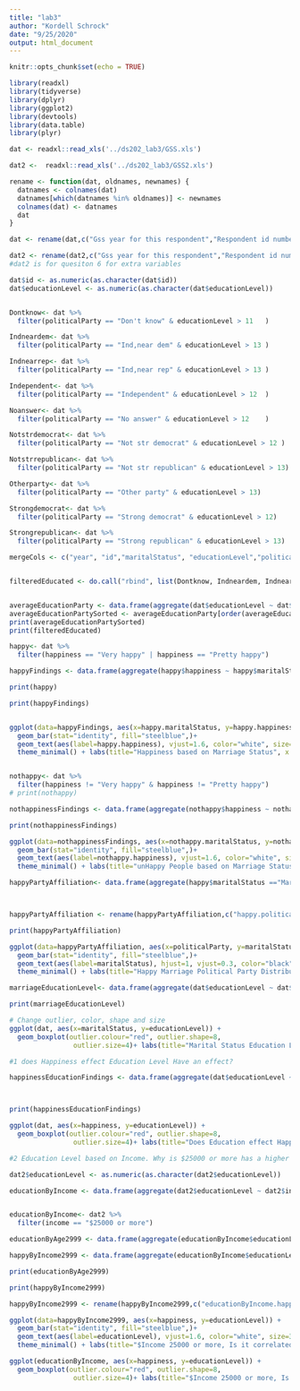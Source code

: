 ```yaml
---
title: "lab3"
author: "Kordell Schrock"
date: "9/25/2020"
output: html_document
---
```


```r
knitr::opts_chunk$set(echo = TRUE)
```

```r
library(readxl)
library(tidyverse)
library(dplyr)
library(ggplot2)
library(devtools)
library(data.table)
library(plyr)
```
```r
dat <- readxl::read_xls('../ds202_lab3/GSS.xls')

dat2 <-  readxl::read_xls('../ds202_lab3/GSS2.xls')

rename <- function(dat, oldnames, newnames) {
  datnames <- colnames(dat)
  datnames[which(datnames %in% oldnames)] <- newnames
  colnames(dat) <- datnames
  dat
}

dat <- rename(dat,c("Gss year for this respondent","Respondent id number", "Marital status", "Highest year of school completed" , "Political party affiliation", "General happiness", "Ballot used for interview"), c("year","id", "maritalStatus", "educationLevel", "politicalParty", "happiness", "ballot"))

dat2 <- rename(dat2,c("Gss year for this respondent","Respondent id number", "Marital status", "Age of respondent", "Highest year of school completed" , "Total family income","Political party affiliation", "General happiness", "Ballot used for interview"), c("year","id", "maritalStatus", "age", "educationLevel", "income" , "politicalParty", "happiness", "ballot"))
#dat2 is for quesiton 6 for extra variables

dat$id <- as.numeric(as.character(dat$id))
dat$educationLevel <- as.numeric(as.character(dat$educationLevel))


Dontknow<- dat %>%
  filter(politicalParty == "Don't know" & educationLevel > 11	)

Indneardem<- dat %>%
  filter(politicalParty == "Ind,near dem" & educationLevel > 13	)

Indnearrep<- dat %>%
  filter(politicalParty == "Ind,near rep" & educationLevel > 13	)

Independent<- dat %>%
  filter(politicalParty == "Independent" & educationLevel > 12	)

Noanswer<- dat %>%
  filter(politicalParty == "No answer" & educationLevel > 12	)

Notstrdemocrat<- dat %>%
  filter(politicalParty == "Not str democrat" & educationLevel > 12	)

Notstrrepublican<- dat %>%
  filter(politicalParty == "Not str republican" & educationLevel > 13)

Otherparty<- dat %>%
  filter(politicalParty == "Other party" & educationLevel > 13)

Strongdemocrat<- dat %>%
  filter(politicalParty == "Strong democrat" & educationLevel > 12)

Strongrepublican<- dat %>%
  filter(politicalParty == "Strong republican" & educationLevel > 13)

mergeCols <- c("year", "id","maritalStatus", "educationLevel","politicalParty", "happiness","ballot")


filteredEducated <- do.call("rbind", list(Dontknow, Indneardem, Indnearrep, Independent, Noanswer, Notstrdemocrat, Notstrrepublican, Otherparty, Strongdemocrat, Strongrepublican))


averageEducationParty <- data.frame(aggregate(dat$educationLevel ~ dat$politicalParty, data=dat, median))
averageEducationPartySorted <- averageEducationParty[order(averageEducationParty$dat.educationLevel), ]
print(averageEducationPartySorted)
print(filteredEducated)

```

```r
happy<- dat %>%
  filter(happiness == "Very happy" | happiness == "Pretty happy")

happyFindings <- data.frame(aggregate(happy$happiness ~ happy$maritalStatus, data=happy, FUN = function(x){NROW(x)}))

print(happy)

print(happyFindings)


ggplot(data=happyFindings, aes(x=happy.maritalStatus, y=happy.happiness)) +
  geom_bar(stat="identity", fill="steelblue",)+
  geom_text(aes(label=happy.happiness), vjust=1.6, color="white", size=3.5)+
  theme_minimal() + labs(title="Happiness based on Marriage Status", x ="Marriage Status", y= "Count of Marriage Status")


nothappy<- dat %>%
  filter(happiness != "Very happy" & happiness != "Pretty happy")
# print(nothappy)

nothappinessFindings <- data.frame(aggregate(nothappy$happiness ~ nothappy$maritalStatus, data=nothappy, FUN = function(x){NROW(x)}))

print(nothappinessFindings)

ggplot(data=nothappinessFindings, aes(x=nothappy.maritalStatus, y=nothappy.happiness)) +
  geom_bar(stat="identity", fill="steelblue",)+
  geom_text(aes(label=nothappy.happiness), vjust=1.6, color="white", size=3.5)+
  theme_minimal() + labs(title="unHappy People based on Marriage Status", x ="Marriage Status", y= "Count of Marriage Status")
```

```r
happyPartyAffiliation<- data.frame(aggregate(happy$maritalStatus =="Married" ~ happy$politicalParty, data=happy, FUN = function(x){NROW(x)}))



happyPartyAffiliation <- rename(happyPartyAffiliation,c("happy.politicalParty","happy.maritalStatus.....Married."), c("politicalParty", "maritalStatus"))

print(happyPartyAffiliation)

ggplot(data=happyPartyAffiliation, aes(x=politicalParty, y=maritalStatus)) +
  geom_bar(stat="identity", fill="steelblue",)+
  geom_text(aes(label=maritalStatus), hjust=1, vjust=0.3, color="black", size=3.5)+
  theme_minimal() + labs(title="Happy Marriage Political Party Distribution", x ="Poltical Party", y= "Count of Poltical Parties") +coord_flip()
```

```r
marriageEducationLevel<- data.frame(aggregate(dat$educationLevel ~ dat$maritalStatus, data=dat, median))

print(marriageEducationLevel)

# Change outlier, color, shape and size
ggplot(dat, aes(x=maritalStatus, y=educationLevel)) + 
  geom_boxplot(outlier.colour="red", outlier.shape=8,
                outlier.size=4)+ labs(title="Marital Status Education Level", x ="Marital Status", y= "Education Level")
```

```r
#1 does Happiness effect Education Level Have an effect?

happinessEducationFindings <- data.frame(aggregate(dat$educationLevel ~ dat$happiness, data=dat, median))



print(happinessEducationFindings)

ggplot(dat, aes(x=happiness, y=educationLevel)) + 
  geom_boxplot(outlier.colour="red", outlier.shape=8,
                outlier.size=4)+ labs(title="Does Education effect Happiness ", x ="Happiness", y="Education Level")

```
```r
#2 Education Level based on Income. Why is $25000 or more has a higher median than others? Are they happy with more money?

dat2$educationLevel <- as.numeric(as.character(dat2$educationLevel))

educationByIncome <- data.frame(aggregate(dat2$educationLevel ~ dat2$income, data=dat2,na.rm=TRUE, na.action = na.omit, FUN= median))


educationByIncome<- dat2 %>%
  filter(income == "$25000 or more")

educationByAge2999 <- data.frame(aggregate(educationByIncome$educationLevel ~ educationByIncome$age, data=educationByIncome,  FUN = median))

happyByIncome2999 <- data.frame(aggregate(educationByIncome$educationLevel ~ educationByIncome$happiness, data=educationByIncome,  FUN = median))

print(educationByAge2999)

print(happyByIncome2999)

happyByIncome2999 <- rename(happyByIncome2999,c("educationByIncome.happiness","educationByIncome.educationLevel"), c("happiness", "educationLevel"))

ggplot(data=happyByIncome2999, aes(x=happiness, y=educationLevel)) +
  geom_bar(stat="identity", fill="steelblue",)+
  geom_text(aes(label=educationLevel), vjust=1.6, color="white", size=3.5)+
  theme_minimal() + labs(title="$Income 25000 or more, Is it correlated with Happiness Education Level?", x ="Happiness Level", y= "Count of Education Level")

ggplot(educationByIncome, aes(x=happiness, y=educationLevel)) + 
  geom_boxplot(outlier.colour="red", outlier.shape=8,
                outlier.size=4)+ labs(title="$Income 25000 or more, Is it correlated with Happiness Education Level?", x ="Happiness Level", y= "Count of Education Level")
```

